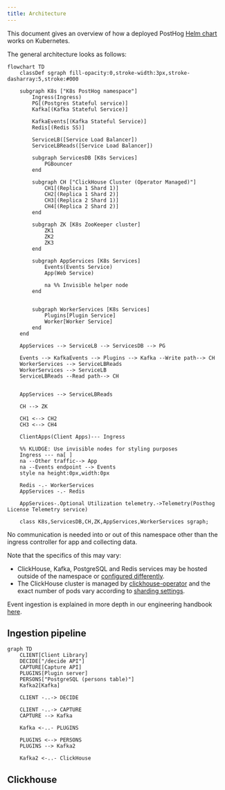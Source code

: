 ```yaml
---
title: Architecture
---
```


This document gives an overview of how a deployed PostHog [Helm chart](https://github.com/PostHog/charts-clickhouse/) works on Kubernetes.

The general architecture looks as follows:

```mermaid
flowchart TD
    classDef sgraph fill-opacity:0,stroke-width:3px,stroke-dasharray:5,stroke:#000

    subgraph K8s ["K8s PostHog namespace"]
        Ingress(Ingress)
        PG[(Postgres Stateful service)]
        Kafka[(Kafka Stateful Service)]

        KafkaEvents[(Kafka Stateful Service)]
        Redis[(Redis SS)]

        ServiceLB([Service Load Balancer])
        ServiceLBReads([Service Load Balancer])

        subgraph ServicesDB [K8s Services]
            PGBouncer
        end

        subgraph CH ["ClickHouse Cluster (Operator Managed)"]
            CH1[(Replica 1 Shard 1)]
            CH2[(Replica 1 Shard 2)]
            CH3[(Replica 2 Shard 1)]
            CH4[(Replica 2 Shard 2)]
        end

        subgraph ZK [K8s ZooKeeper cluster]
            ZK1
            ZK2
            ZK3
        end

        subgraph AppServices [K8s Services]
            Events(Events Service)
            App(Web Service)

            na %% Invisible helper node
        end


        subgraph WorkerServices [K8s Services]
            Plugins[Plugin Service]
            Worker[Worker Service]
        end
    end

    AppServices --> ServiceLB --> ServicesDB --> PG

    Events --> KafkaEvents --> Plugins --> Kafka --Write path--> CH
    WorkerServices --> ServiceLBReads
    WorkerServices --> ServiceLB
    ServiceLBReads --Read path--> CH


    AppServices --> ServiceLBReads

    CH --> ZK

    CH1 <--> CH2
    CH3 <--> CH4

    ClientApps(Client Apps)--- Ingress

    %% KLUDGE: Use invisible nodes for styling purposes
    Ingress --- na[ ]
    na --Other traffic--> App
    na --Events endpoint --> Events
    style na height:0px,width:0px

    Redis -.- WorkerServices
    AppServices -.- Redis

    AppServices-.Optional Utilization telemetry.->Telemetry(Posthog License Telemetry service)

    class K8s,ServicesDB,CH,ZK,AppServices,WorkerServices sgraph;
```

No communication is needed into or out of this namespace other than the ingress controller for app and collecting data.

Note that the specifics of this may vary:

-   ClickHouse, Kafka, PostgreSQL and Redis services may be hosted outside of the namespace or [configured differently](/docs/self-host/deploy/configuration).
-   The ClickHouse cluster is managed by [clickhouse-operator](https://github.com/Altinity/clickhouse-operator/) and the
    exact number of pods vary according to [sharding settings](/docs/runbook/services/clickhouse/sharding-and-replication).

Event ingestion is explained in more depth in our engineering handbook [here](/handbook/engineering/databases/event-ingestion).

## Ingestion pipeline

```mermaid
graph TD
    CLIENT[Client Library]
    DECIDE["/decide API"]
    CAPTURE[Capture API]
    PLUGINS[Plugin server]
    PERSONS["PostgreSQL (persons table)"]
    Kafka2[Kafka]

    CLIENT -..-> DECIDE

    CLIENT -..-> CAPTURE
    CAPTURE --> Kafka

    Kafka <-..- PLUGINS

    PLUGINS <--> PERSONS
    PLUGINS --> Kafka2

    Kafka2 <-..- ClickHouse
```

## Clickhouse
